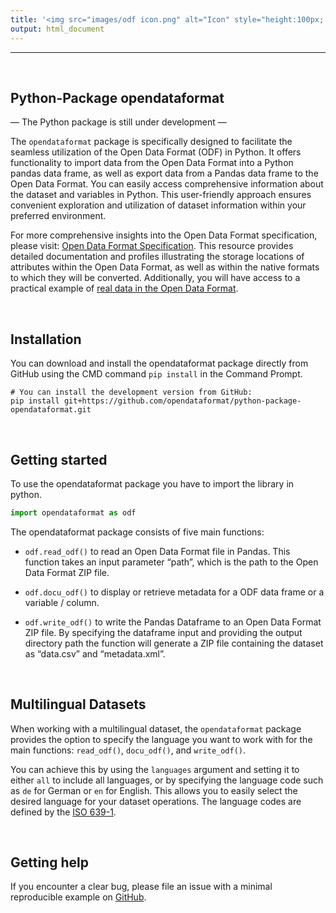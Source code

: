 ```yaml
---
title: '<img src="images/odf icon.png" alt="Icon" style="height:100px; vertical-align: middle;"/> <span style="color: #156082; font-weight: bold; position: relative; top: 10px;">Python Package</span>'
output: html_document
---
```


------------------------------------------------------------------------

<br>

## Python-Package opendataformat 

--- The Python package is still under development ---

The `opendataformat` package is specifically designed to facilitate the seamless utilization of the Open Data Format (ODF) in Python. It offers functionality to import data from the Open Data Format into a Python pandas data frame, as well as export data from a Pandas data frame to the Open Data Format. You can easily access comprehensive information about the dataset and variables in Python. This user-friendly approach ensures convenient exploration and utilization of dataset information within your preferred environment.

For more comprehensive insights into the Open Data Format specification, please visit: [Open Data Format Specification](https://opendataformat.github.io/specification). This resource provides detailed documentation and profiles illustrating the storage locations of attributes within the Open Data Format, as well as within the native formats to which they will be converted. Additionally, you will have access to a practical example of [real data in the Open Data Format](https://git.soep.de/opendata/open-data-package).

<br>

## Installation

You can download and install the opendataformat package directly from GitHub using the CMD command `pip install` in the Command Prompt.

``` batch
# You can install the development version from GitHub:
pip install git+https://github.com/opendataformat/python-package-opendataformat.git
```

<br>

## Getting started

To use the opendataformat package you have to import the library in python.
``` py
import opendataformat as odf
```

The opendataformat package consists of five main functions:

- `odf.read_odf()` to read an Open Data Format file in Pandas. This function takes an input parameter "path", which is the path to the Open Data Format ZIP file.

- `odf.docu_odf()` to display or retrieve metadata for a ODF data frame or a variable / column.

- `odf.write_odf()` to write the Pandas Dataframe to an Open Data Format ZIP file. By specifying the dataframe input and providing the output directory path the function will generate a ZIP file containing the dataset as "data.csv" and "metadata.xml".


<br>

## Multilingual Datasets

When working with a multilingual dataset, the `opendataformat` package provides the option to specify the language you want to work with for the main functions: `read_odf()`, `docu_odf()`, and `write_odf()`.
 
You can achieve this by using the `languages` argument and setting it to either `all` to include all languages, or by specifying the language code such as `de` for German or `en` for English. 
This allows you to easily select the desired language for your dataset operations.
The language codes are defined by the [ISO 639-1](https://de.wikipedia.org/wiki/Liste_der_ISO-639-1-Codes).


<br>

## Getting help

If you encounter a clear bug, please file an issue with a minimal reproducible example
on [GitHub](https://github.com/thartl-diw/py-package-opendataformat/issues). 

<br><br>

